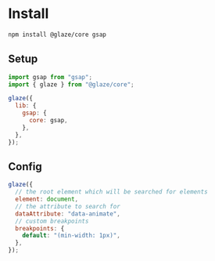 # Install

```bash copy
npm install @glaze/core gsap
```

## Setup

```js copy
import gsap from "gsap";
import { glaze } from "@glaze/core";

glaze({
  lib: {
    gsap: {
      core: gsap,
    },
  },
});
```

## Config

```js copy
glaze({
  // the root element which will be searched for elements
  element: document,
  // the attribute to search for
  dataAttribute: "data-animate",
  // custom breakpoints
  breakpoints: {
    default: "(min-width: 1px)",
  },
});
```
